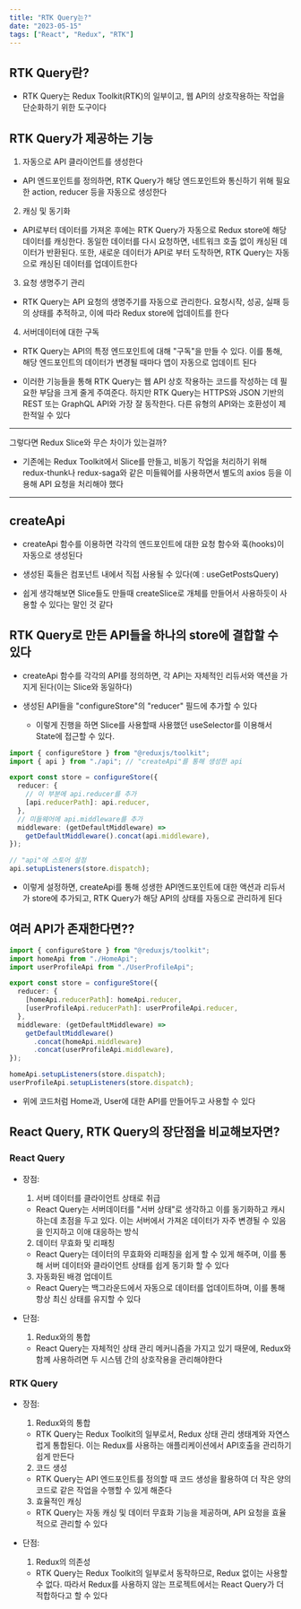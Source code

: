 ```yaml
---
title: "RTK Query는?"
date: "2023-05-15"
tags: ["React", "Redux", "RTK"]
---
```


## RTK Query란?

- RTK Query는 Redux Toolkit(RTK)의 일부이고, 웹 API의 상호작용하는 작업을 단순화하기 위한 도구이다

## RTK Query가 제공하는 기능

1. 자동으로 API 클라이언트를 생성한다

- API 엔드포인트를 정의하면, RTK Query가 해당 엔드포인트와 통신하기 위해 필요한 action, reducer 등을 자동으로 생성한다

2. 캐싱 및 동기화

- API로부터 데이터를 가져온 후에는 RTK Query가 자동으로 Redux store에 해당 데이터를 캐싱한다. 동일한 데이터를 다시 요청하면, 네트워크 호출 없이 캐싱된 데이터가 반환된다. 또한, 새로운 데이터가 API로 부터 도착하면, RTK Query는 자동으로 캐싱된 데이터를 업데이트한다

3. 요청 생명주기 관리

- RTK Query는 API 요청의 생명주기를 자동으로 관리한다. 요청시작, 성공, 실패 등의 상태를 추적하고, 이에 따라 Redux store에 업데이트를 한다

4. 서버데이터에 대한 구독

- RTK Query는 API의 특정 엔드포인트에 대해 "구독"을 만들 수 있다. 이를 통해, 해당 엔드포인트의 데이터가 변경될 때마다 앱이 자동으로 업데이트 된다

- 이러한 기능들을 통해 RTK Query는 웹 API 상호 작용하는 코드를 작성하는 데 필요한 부담을 크게 줄게 주여준다. 하지만 RTK Query는 HTTPS와 JSON 기반의 REST 또는 GraphQL API와 가장 잘 동작한다. 다른 유형의 API와는 호환성이 제한적일 수 있다

---

그렇다면 Redux Slice와 무슨 차이가 있는걸까?

- 기존에는 Redux Toolkit에서 Slice를 만들고, 비동기 작업을 처리하기 위해 redux-thunk나 redux-saga와 같은 미들웨어를 사용하면서 별도의 axios 등을 이용해 API 요청을 처리해야 했다

---

## createApi

- createApi 함수를 이용하면 각각의 엔드포인트에 대한 요청 함수와 훅(hooks)이 자동으로 생성된다

- 생성된 훅들은 컴포넌트 내에서 직접 사용될 수 있다(예 : useGetPostsQuery)

- 쉽게 생각해보면 Slice들도 만들때 createSlice로 개체를 만들어서 사용하듯이 사용할 수 있다는 말인 것 같다

## RTK Query로 만든 API들을 하나의 store에 결합할 수 있다

- createApi 함수를 각각의 API를 정의하면, 각 API는 자체적인 리듀서와 액션을 가지게 된다(이는 Slice와 동일하다)

- 생성된 API들을 "configureStore"의 "reducer" 필드에 추가할 수 있다
  - 이렇게 진행을 하면 Slice를 사용할때 사용했던 useSelector를 이용해서 State에 접근할 수 있다.

```typescript
import { configureStore } from "@reduxjs/toolkit";
import { api } from "./api"; // "createApi"를 통해 생성한 api

export const store = configureStore({
  reducer: {
    // 이 부분에 api.reducer를 추가
    [api.reducerPath]: api.reducer,
  },
  // 미들웨어에 api.middleware를 추가
  middleware: (getDefaultMiddleware) =>
    getDefaultMiddleware().concat(api.middleware),
});

// "api"에 스토어 설정
api.setupListeners(store.dispatch);
```

- 이렇게 설정하면, createApi를 통해 성생한 API엔드포인트에 대한 액션과 리듀서가 store에 추가되고, RTK Query가 해당 API의 상태를 자동으로 관리하게 된다

## 여러 API가 존재한다면??

```typescript
import { configureStore } from "@reduxjs/toolkit";
import homeApi from "./HomeApi";
import userProfileApi from "./UserProfileApi";

export const store = configureStore({
  reducer: {
    [homeApi.reducerPath]: homeApi.reducer,
    [userProfileApi.reducerPath]: userProfileApi.reducer,
  },
  middleware: (getDefaultMiddleware) =>
    getDefaultMiddleware()
      .concat(homeApi.middleware)
      .concat(userProfileApi.middleware),
});

homeApi.setupListeners(store.dispatch);
userProfileApi.setupListeners(store.dispatch);
```

- 위에 코드처럼 Home과, User에 대한 API를 만들어두고 사용할 수 있다

## React Query, RTK Query의 장단점을 비교해보자면?

### React Query

- 장점:

  1. 서버 데이터를 클라이언트 상태로 취급

  - React Query는 서버데이터를 "서버 상태"로 생각하고 이를 동기화하고 캐시하는데 초점을 두고 있다. 이는 서버에서 가져온 데이터가 자주 변경될 수 있음을 인지하고 이애 대응하는 방식

  2. 데이터 무효화 및 리패칭

  - React Query는 데이터의 무효화와 리패칭을 쉽게 할 수 있게 해주며, 이를 통해 서버 데이터와 클라이언트 상태를 쉽게 동기화 할 수 있다

  3. 자동화된 배경 업데이트

  - React Query는 백그라운드에서 자동으로 데이터를 업데이트하며, 이를 통해 항상 최신 상태를 유지할 수 있다

- 단점:
  1. Redux와의 통합
  - React Query는 자체적인 상태 관리 메커니즘을 가지고 있기 때문에, Redux와 함께 사용하려면 두 시스템 간의 상호작용을 관리해야한다

### RTK Query

- 장점:

  1. Redux와의 통합

  - RTK Query는 Redux Toolkit의 일부로서, Redux 상태 관리 생태계와 자연스럽게 통합된다. 이는 Redux를 사용하는 애플리케이션에서 API호출을 관리하기 쉽게 만든다

  2. 코드 생성

  - RTK Query는 API 엔드포인트를 정의할 때 코드 생성을 활용하여 더 작은 양의 코드로 같은 작업을 수행할 수 있게 해준다

  3. 효율적인 캐싱

  - RTK Query는 자동 캐싱 및 데이터 무효화 기능을 제공하며, API 요청을 효율적으로 관리할 수 있다

- 단점:
  1. Redux의 의존성
  - RTK Query는 Redux Toolkit의 일부로서 동작하므로, Redux 없이는 사용할 수 없다. 따라서 Redux를 사용하지 않는 프로젝트에서는 React Query가 더 적합하다고 할 수 있다
